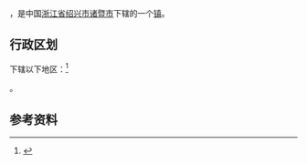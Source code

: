 {{中国乡级行政区|33/06/81/120/000
| 电话区号 = 575
}}

'''{{PAGENAMEBASE}}'''，是中国[[浙江省|浙江省]][[绍兴市|绍兴市]][[诸暨市|诸暨市]]下辖的一个[[镇|镇]]。

== 行政区划 ==
下辖以下地区：<ref>{{PRC admin/ref sgc|33/06/81/120/000}}</ref>

{{PRC admin/children|33/06/81/120/000}}。

== 参考资料 ==
{{reflist}}

{{PRC admin/navcat|33/06/81/120/000}}
